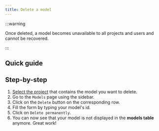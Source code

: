 ```yaml
---
title: Delete a model
---
```


:::warning

Once deleted, a model becomes unavailable to all projects and users and cannot be recovered.

:::

## Quick guide
<VideoPlayer src="../../medias/webm/delete-a-model.webm" />

## Step-by-step
1. [Select the project](../projects/select-a-project.mdx) that contains the model you want to delete.
2. Go to the `Models` page using the sidebar.
3. Click on the `Delete` button on the corresponding row.
4. Fill the form by typing your model's id.
5. Click on `Delete permanently`.
6. You can now see that your model is not displayed in the **models table** anymore. Great work!